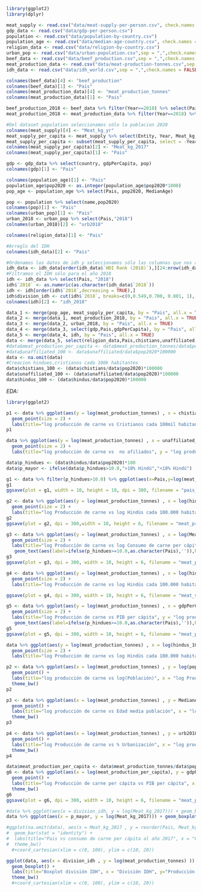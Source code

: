 
```r
library(ggplot2)
library(dplyr)
```


```r
meat_supply <- read.csv("data/meat-supply-per-person.csv", check.names = FALSE)
gdp_data <- read.csv("data/gdp-per-person.csv")
population <- read.csv("data/population-by-country.csv")
population_age <- read.csv("data/median-age-country.csv", check.names = FALSE)
religion_data <- read.csv("data/religion-by-country.csv")
urban_pop <- read.csv("data/urban-population.csv",sep = ",",check.names = FALSE, encoding ="UTF-8")
beef_data <- read.csv("data/beef_production.csv",sep = ",",check.names = FALSE, encoding ="UTF-8")
meat_production_data <- read.csv("data/meat-production-tonnes.csv",sep = ",",check.names = FALSE, encoding ="UTF-8")
idh_data <- read.csv("data/idh_world.csv",sep = ",",check.names = FALSE, encoding ="UTF-8")
```


```r
colnames(beef_data)[4] <- "beef_production"
colnames(beef_data)[1] <- "Pais"
colnames(meat_production_data)[4] <- "meat_production_tonnes"
colnames(meat_production_data)[1] <- "Pais"
```

```r
beef_production_2018 <- beef_data %>% filter(Year==2018) %>% select(Pais, beef_production)
meat_production_2018 <- meat_production_data %>% filter(Year==2018) %>% select(Pais, meat_production_tonnes)
```

```r
#Del dataset population seleccionamos sólo la poblacion 2020
colnames(meat_supply)[4] <- "Meat_kg_yr"
meat_supply_per_capita <- meat_supply %>% select(Entity, Year, Meat_kg_yr) %>% filter(Year == 2017)
meat_supply_per_capita <- subset(meat_supply_per_capita, select = -Year)
colnames(meat_supply_per_capita)[2] <- "Meat_kg_2017"
colnames(meat_supply_per_capita)[1] <- "Pais"

gdp <- gdp_data %>% select(country, gdpPerCapita, pop)
colnames(gdp)[1] <- "Pais"

colnames(population_age)[1] <- "Pais"
population_age$pop2020 <- as.integer(population_age$pop2020*1000)
pop_age <- population_age %>% select(Pais, pop2020, MedianAge)

pop <- population %>% select(name,pop2020)
colnames(pop)[1] <- "Pais"
colnames(urban_pop)[1] <- "Pais"
urban_2018 <- urban_pop %>% select(Pais,"2018")
colnames(urban_2018)[2] <- "urb2018"

colnames(religion_data)[1] <- "Pais"

#Arreglo del IDH
colnames(idh_data)[2] <- "Pais"

#Ordenamos los datos de idh y seleccionamos sólo las columnas que nos aportan información sobre cada país
idh_data <- idh_data[order(idh_data$`HDI Rank (2018)`),][24:nrow(idh_data),]
#Filtramos el IDH sólo para el año 2018
idh <- idh_data %>% select(Pais, "2018")
idh$`2018` <- as.numeric(as.character(idh_data$`2018`))
idh <- idh[order(idh$`2018`,decreasing = TRUE),]
idh$division_idh <- cut(idh$`2018`, breaks=c(0,0.549,0.700, 0.801, 1), labels=c("bajo","medio","alto","muy_alto"))
colnames(idh)[2] <- "idh_2018"

```


```r
data_1 <- merge(pop_age, meat_supply_per_capita, by = "Pais", all.x = TRUE)
data_2 <- merge(data_1, meat_production_2018, by = "Pais", all.x = TRUE)
data_3 <- merge(data_2, urban_2018, by = "Pais", all.x = TRUE)
data_4 <- merge(data_3, select(gdp,Pais,gdpPerCapita), by = "Pais", all.x = TRUE)
data_5 <- merge(data_4, idh, by = "Pais", all.x = TRUE)
data <- merge(data_5, select(religion_data,Pais,chistians,unaffiliated,hindus), by = "Pais", all.x = TRUE)
#data$meat_production_per_capita <- data$meat_production_tonnes/data$pop2020
#data$unaffiliated_100 <- data$unaffiliated/data$pop2020*100000
data <- na.omit(data)
#Creacion hindues,cristianos cada 100k habitantes
data$chistians_100 <- (data$chistians/data$pop2020)*100000
data$unaffiliated_100 <- (data$unaffiliated/data$pop2020)*100000
data$hindus_100 <- (data$hindus/data$pop2020)*100000

```


*EDA:*
```r
library(ggplot2)

p1 <- data %>% ggplot(aes(y = log(meat_production_tonnes) , x = chistians_100, colour = division_idh)) + 
  geom_point(size = 2) + 
  labs(title="log producción de carne vs Cristianos cada 100mil habitantes", y = "log producción de carne", x="Tasa de Cristianos cada 100mil hab")+ theme_bw()
p1
```
```r
data %>% ggplot(aes(y = log(meat_production_tonnes) , x = unaffiliated_100, colour = division_idh)) + 
  geom_point(size = 2) + 
  labs(title="log producción de carne vs  no afiliados", y = "log producción de carne", x="Tasa de No afiliados")+ theme_bw()
```


```r
data$p_hindues <- (data$hindus/data$pop2020)*100
data$p_mayor <- ifelse(data$p_hindues>10.0,">10% Hindú","<10% Hindú")
```

```r
g1 <- data %>% filter(p_hindues>10.0) %>% ggplot(aes(x=Pais,y=log(meat_production_tonnes))) + geom_bar(stat="identity",fill="brown") + coord_flip() + theme_bw() + labs(title="Paises que tienen mas un 5% de población Hindú")
g1
ggsave(plot = g1, width = 10, height = 10, dpi = 300, filename = "pais_vs_hindus_100.pdf")
```

```r
g2 <- data %>% ggplot(aes(y = log(meat_production_tonnes) , x = log(hindus_100), colour = p_mayor)) + 
  geom_point(size = 2) + 
  labs(title="log Producción de carne vs log Hindús cada 100.000 habitantes", y = "log producción de carne", x="log Hindues cada 100.000 hab.")+ theme_bw() + scale_colour_manual(values=c("black","red"))
g2
ggsave(plot = g2, dpi = 300,width = 10, height = 6, filename = "meat_production_vs_hindus_100.pdf")
```
```r
g3 <- data %>% ggplot(aes(y = log(meat_production_tonnes) , x = log(Meat_kg_2017), colour = p_mayor)) + 
  geom_point(size = 2) + 
  labs(title="log Producción de carne vs log Consumo de carne per cápita", y = "log producción de carne", x="log Consumo de carne per cápita")+ theme_bw() + scale_colour_manual(values=c("black","red"))+
   geom_text(aes(label=ifelse(p_hindues>=10.0,as.character(Pais),'')),hjust=-0.2, vjust=0.5)
g3
ggsave(plot = g3, dpi = 300, width = 10, height = 6, filename = "meat_production_vs_meat_consumo.pdf")
```

```r
g4 <- data %>% ggplot(aes(y = log(meat_production_tonnes) , x = log(hindus_100), colour = p_mayor)) + 
  geom_point(size = 2) + 
  labs(title="log Producción de carne vs log Hindús cada 100.000 habitantes", y = "log producción de carne", x="log Hindues cada 100.000 hab.")+ theme_bw() + scale_colour_manual(values=c("black","red"))

ggsave(plot = g4, dpi = 300, width = 10, height = 6, filename = "meat_vs_hindus.pdf")
```

```r
g5 <- data %>% ggplot(aes(y = log(meat_production_tonnes) , x = gdpPerCapita, colour = p_mayor)) + 
  geom_point(size = 2) + 
  labs(title="log Producción de carne vs PIB per cápita", y = "log producción de carne", x="PIB per cápita")+ theme_bw() + scale_colour_manual(values=c("black","red"))+
   geom_text(aes(label=ifelse(p_hindues>=10.0,as.character(Pais),'')),hjust=-0.5, vjust=0.5)
g5
ggsave(plot = g5, dpi = 300, width = 10, height = 6, filename = "meat_production_vs_PIB.pdf")
```

```r
data %>% ggplot(aes(y = log(meat_production_tonnes) , x = log(hindus_100), colour = division_idh)) + 
  geom_point(size = 2) + 
  labs(title="log Producción de carne vs log Hindús cada 100.000 habitantes", y = "log producción de carne", x="log Hindues cada 100.000 hab.")+ theme_bw()

```

```r
p2 <- data %>% ggplot(aes(x = log(meat_production_tonnes) , y = log(pop2020), colour = division_idh)) + 
  geom_point() + 
  labs(title="log producción de carne vs log(Población)", x = "log Producción de carne[toneladas]", y="log(Población)") + 
  theme_bw()
p2
```

```r
p3 <- data %>% ggplot(aes(x = log(meat_production_tonnes) , y = MedianAge, colour = division_idh )) + 
  geom_point() + 
  labs(title="log producción de carne vs Edad media población", x = "log producción de carne", y="Edad media población")+ 
  theme_bw()
p3
```
```r
p4 <- data %>% ggplot(aes(x = log(meat_production_tonnes) , y = urb2018, colour = division_idh)) + 
  geom_point() + 
  labs(title="log Producción de carne vs % Urbanización", x = "log producción de carne", y="% Urbanización") + 
  theme_bw()
p4
```
```r
data$meat_production_per_capita <- data$meat_production_tonnes/data$pop2020
g6 <- data %>% ggplot(aes(x = log(meat_production_per_capita), y = gdpPerCapita, colour = division_idh)) + 
  geom_point() + 
  labs(title="log Producción de carne per cápita vs PIB per cápita", x = "Producción de carne per cápita", y="PIB per cápita") + 
  theme_bw()
g6
ggsave(plot = g6, dpi = 300, width = 10, height = 6, filename = "meat_production_per_capita_vs_PIB.pdf")
```
```r
#data %>% ggplot(aes(x = division_idh, y = log(Meat_kg_2017))) + geom_boxplot() + theme_bw()
data %>% ggplot(aes(x = p_mayor, y = log(Meat_kg_2017))) + geom_boxplot() + theme_bw()
```

```r
#ggplot(na.omit(data), aes(x = Meat_kg_2017 , y = reorder(Pais, Meat_kg_2017))) + 
#  geom_bar(stat = "identity") + 
#  labs(title="Pais vs consumo de carne per cápita al año 2017", x = "Consumo de carne per cápita al año 2017", y="País") + 
#  theme_bw()  
  #+coord_cartesian(xlim = c(0, 100), ylim = c(10, 20))

```

```r
ggplot(data, aes(x = division_idh , y = log(meat_production_tonnes) )) + 
  geom_boxplot() + 
  labs(title="Boxplot división IDH", x = "División IDH", y="Producción de carne[toneladas]") + 
  theme_bw()  
  #+coord_cartesian(xlim = c(0, 100), ylim = c(10, 20))

```


